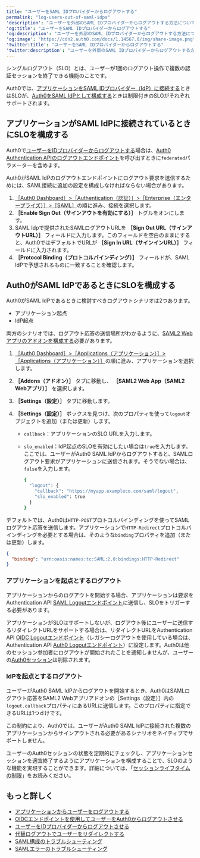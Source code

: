 ```yaml
---
title: "ユーザーをSAML IDプロバイダーからログアウトする"
permalink: "log-users-out-of-saml-idps"
'description': "ユーザーを外部のSAML IDプロバイダーからログアウトする方法について説明します。"
'og:title': "ユーザーをSAML IDプロバイダーからログアウトする"
'og:description': "ユーザーを外部のSAML IDプロバイダーからログアウトする方法について説明します。"
'og:image': "https://cdn2.auth0.com/docs/1.14567.0/img/share-image.png"
'twitter:title': "ユーザーをSAML IDプロバイダーからログアウトする"
'twitter:description': "ユーザーを外部のSAML IDプロバイダーからログアウトする方法について説明します。"
---
```


シングルログアウト（SLO）とは、ユーザーが1回のログアウト操作で複数の認証セッションを終了できる機能のことです。

Auth0では、[アプリケーションをSAML IDプロバイダー（IdP）に接続する](/ja-jp/authenticate/identity-providers/enterprise-identity-providers/saml)ときはSLOが、[Auth0をSAML IdPとして構成する](/ja-jp/authenticate/single-sign-on/outbound-single-sign-on/configure-auth0-saml-identity-provider)ときは制限付きのSLOがそれぞれサポートされます。

## アプリケーションがSAML IdPに接続されているときにSLOを構成する

Auth0で[ユーザーをIDプロバイダーからログアウトする](/ja-jp/authenticate/login/logout/log-users-out-of-idps)場合は、[Auth0 Authentication APIのログアウトエンドポイント](https://auth0.com/docs/api/authentication#logout)を呼び出すときに`federated`パラメーターを含めます。

Auth0が<Tooltip data-tooltip-id="react-containers-DefinitionTooltip-1" href="/ja-jp/glossary?term=security-assertion-markup-language" tip="Security Assertion Markup Language（SAML）: パスワードなしに二者間で認証情報を交換できる標準化プロトコル。" cta="用語集の表示">SAML</Tooltip> <Tooltip data-tooltip-id="react-containers-DefinitionTooltip-2" href="/ja-jp/glossary?term=idp" tip="IDプロバイダー（IdP）: デジタルIDを保存および管理するサービス。" cta="用語集の表示">IdP</Tooltip>のログアウトエンドポイントにログアウト要求を送信するためには、SAML接続に追加の設定を構成しなければならない場合があります。

1. [［Auth0 Dashboard］>［Authentication（認証）］>［Enterprise（エンタープライズ）］>［SAML］](https://manage.auth0.com/#/connections/enterprise/samlp)の順に進み、接続を選択します。
2. **［Enable Sign Out（サインアウトを有効にする）］** トグルをオンにします。
3. SAML Idpで提供されたSAMLログアウトURLを **［Sign Out URL（サインアウトURL）］** フィールドに入力します。このフィールドを空白のままにすると、Auth0ではデフォルトでURLが **［Sign In URL（サインインURL）］** フィールドに入力されます。
4. **［Protocol Binding（プロトコルバインディング）］** フィールドが、SAML IdPで予想されるものに一致することを確認します。

## Auth0がSAML IdPであるときにSLOを構成する

Auth0がSAML IdPであるときに検討すべきログアウトシナリオは2つあります。

* アプリケーション起点
* IdP起点

両方のシナリオでは、ログアウト応答の送信場所がわかるように、[SAML2 Webアプリのアドオンを構成する](/ja-jp/authenticate/protocols/saml/saml-sso-integrations/enable-saml2-web-app-addon)必要があります。

1. [［Auth0 Dashboard］>［Applications（アプリケーション）］>［Applications（アプリケーション）］](https://manage.auth0.com/#/applications)の順に進み、アプリケーションを選択します。
2. **［Addons（アドオン）］** タブに移動し、 **［SAML2 Web App（SAML2 Webアプリ）］** を選択します。
3. **［Settings（設定）］** タブに移動します。
4. **［Settings（設定）］** ボックスを見つけ、次のプロパティを使って`logout`オブジェクトを追加（または更新）します。

   * `callback`：アプリケーションのSLO URLを入力します。
   * `slo_enabled`：IdP起点のSLOを有効にしたい場合は`true`を入力します。ここでは、ユーザーがAuth0 SAML IdPからログアウトすると、SAMLログアウト要求がアプリケーションに送信されます。そうでない場合は、`false`を入力します。

     ```bash cURL lines
     {
       "logout": {
         "callback": "https://myapp.exampleco.com/saml/logout",
         "slo_enabled": true
       }
     }
     ```

     

     

デフォルトでは、Auth0は`HTTP-POST`プロトコルバインディングを使ってSAMLログアウト応答を送信します。アプリケーションで`HTTP-Redirect`プロトコルバインディングを必要とする場合は、そのような`binding`プロパティを追加（または更新）します。

```json JSON lines
{
  "binding": "urn:oasis:names:tc:SAML:2.0:bindings:HTTP-Redirect"
}
```

### アプリケーションを起点とするログアウト

アプリケーションからのログアウトを開始する場合、アプリケーションは要求をAuthentication API [SAML Logoutエンドポイント](https://auth0.com/docs/api/authentication#saml-logout)に送信し、SLOをトリガーする必要があります。

アプリケーションがSLOはサポートしないが、ログアウト後にユーザーに送信するリダイレクトURLをサポートする場合は、リダイレクトURLをAuthentication API [OIDC Logoutエンドポイント](https://auth0.com/docs/api/authentication#oidc-logout)（レガシーログアウトを使用している場合は、Authentication API [Auth0 Logoutエンドポイント](https://auth0.com/docs/api/authentication#auth0-logout)）に設定します。Auth0は他のセッション参加者にログアウトが開始されたことを通知しませんが、ユーザーの[Auth0セッション](/ja-jp/manage-users/sessions/session-layers)は削除されます。

### IdPを起点とするログアウト

ユーザーがAuth0 SAML IdPからログアウトを開始するとき、Auth0はSAMLログアウト応答をSAML2 Webアプリアドオンの［Settings（設定）］内の`logout.callback`プロパティにあるURLに送信します。このプロパティに指定できるURLは1つｄけです。

この制約により、Auth0では、ユーザーがAuth0 SAML IdPに接続された複数のアプリケーションからサインアウトされる必要があるシナリオをネイティブでサポートしません。

ユーザーのAuth0セッションの状態を定期的にチェックし、アプリケーションセッションを適宜終了するようにアプリケーションを構成することで、SLOのような機能を実現することができます。詳細については、「[セッションライフタイムの制限](/ja-jp/manage-users/sessions/session-lifetime-limits)」をお読みください。

## もっと詳しく

* [アプリケーションからユーザーをログアウトする](/ja-jp/authenticate/login/logout/log-users-out-of-applications)
* [OIDCエンドポイントを使用してユーザーをAuth0からログアウトさせる](/ja-jp/authenticate/login/logout/log-users-out-of-auth0)
* [ユーザーをIDプロバイダーからログアウトさせる](/ja-jp/authenticate/login/logout/log-users-out-of-idps)
* [代替ログアウトでユーザーをリダイレクトする](/ja-jp/authenticate/login/logout/redirect-users-after-logout)
* [SAML構成のトラブルシューティング](/ja-jp/troubleshoot/authentication-issues/troubleshoot-saml-configurations)
* [SAMLエラーのトラブルシューティング](/ja-jp/troubleshoot/authentication-issues/saml-errors)